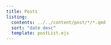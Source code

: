```yaml
---
title: Posts
listing:
  contents: ../../content/post/*/*.qmd
  sort: "date desc"
  template: postList.ejs
---
```


<style>

ul {
  padding: 0;
}

h2.year {
  font-size: 1.5rem;
  font-weight: bold;
  margin-top: 2rem;
}

h3.month {
  font-size: 1.2rem;
  font-weight: bold;
  margin-top: 1.5rem;
}

</style>
